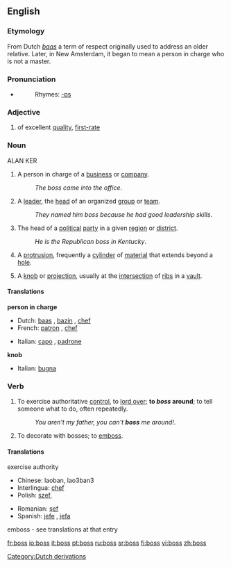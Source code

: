 ==English==

===Etymology===
From Dutch ''[[baas]]'' a term of respect originally used to address an older relative. Later, in New Amsterdam, it began to mean a person in charge who is not a master.

===Pronunciation===
*{{audio|en-us-boss.ogg|Audio (US)}}
*:Rhymes: [[Rhymes:English:-ɒs|-ɒs]]

===Adjective===
{{en-adj|-}}

# {{slang}} of excellent [[quality]], [[first-rate]]

===Noun===
{{en-noun|es}}
ALAN KER
# A person in charge of a [[business]] or [[company]].
#:''The boss came into the office''.
# A [[leader]], the [[head]] of an organized [[group]] or [[team]].
#:''They named him boss because he had good leadership skills''.
# The head of a [[political]] [[party]] in a given [[region]] or [[district]].
#:''He is the Republican boss in Kentucky''.
# {{cattag|mechanical}} A [[protrusion]], frequently a [[cylinder]] of [[material]] that extends beyond a [[hole]].
# {{architecture}} A [[knob]] or [[projection]], usually at the [[intersection]] of [[rib]]s in a [[vault]].

====Translations====
'''person in charge'''
{{top}}
*Dutch: [[baas]] {{m}}, [[bazin]] {{f}}, [[chef]] {{m}}
*French: [[patron]] {{m}}, [[chef]] {{m}}
{{mid}}
*Italian: [[capo]] {{m}}, [[padrone]] {{m}}
{{bottom}}

'''knob'''
{{top}}
*Italian: [[bugna]] {{f}}
{{mid}}
{{bottom}}

===Verb===
{{en-verb|toss|es}}

# To exercise authoritative [[control]], to [[lord over]]; '''to ''boss'' around'''; to tell someone what to do, often repeatedly.
#:''You aren't my father, you can't '''boss''' me around!''.
# {{rare}} To decorate with bosses; to [[emboss]].

====Translations====
;exercise authority
{{top}}
*Chinese: laoban, lao3ban3
*Interlingua: [[chef]]
*Polish: [[szef]], {{m}}
{{mid}}
*Romanian: [[şef]] {{m}}
*Spanish: [[jefe]] {{m}}, [[jefa]] {{f}}
{{bottom}}

;emboss - see translations at that entry

[[Category:Dutch derivations]]

[[fr:boss]]
[[io:boss]]
[[it:boss]]
[[pt:boss]]
[[ru:boss]]
[[sr:boss]]
[[fi:boss]]
[[vi:boss]]
[[zh:boss]]